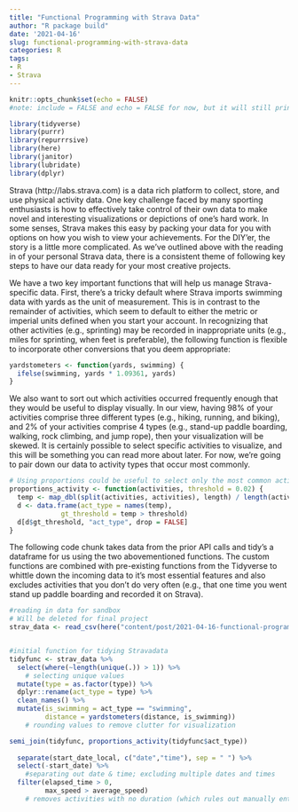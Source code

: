 ```yaml
---
title: "Functional Programming with Strava Data"
author: "R package build"
date: '2021-04-16'
slug: functional-programming-with-strava-data
categories: R
tags:
- R
- Strava
---
```



```r
knitr::opts_chunk$set(echo = FALSE)
#note: include = FALSE and echo = FALSE for now, but it will still print messages and can be coerced to show full chunks of code if we desire

library(tidyverse)
library(purrr)
library(repurrrsive)
library(here)
library(janitor)
library(lubridate)
library(dplyr)

```

Strava (http://labs.strava.com) is a data rich platform to collect, store, and
use physical activity data. One key challenge faced by many sporting enthusiasts
is how to effectively take control of their own data to make novel and
interesting visualizations or depictions of one's hard work. In some senses,
Strava makes this easy by packing your data for you with options on how you wish
to view your achievements. For the DIY'er, the story is a little more
complicated. As we've outlined above with the reading in of your personal Strava
data, there is a consistent theme of following key steps to have our data ready
for your most creative projects.

We have a two key important functions that will help us manage Strava-specific
data. First, there's a tricky default where Strava imports swimming data with
yards as the unit of measurement. This is in contrast to the remainder of
activities, which seem to default to either the metric or imperial units defined
when you start your account. In recognizing that other activities (e.g.,
sprinting) may be recorded in inappropriate units (e.g., miles for sprinting,
when feet is preferable), the following function is flexible to incorporate
other conversions that you deem appropriate:
```r
yardstometers <- function(yards, swimming) {
  ifelse(swimming, yards * 1.09361, yards)
}

```


We also want to sort out which activities occurred frequently enough that they
would be useful to display visually. In our view, having 98% of your activities
comprise three different types (e.g., hiking, running, and biking), and 2% of
your activities comprise 4 types (e.g., stand-up paddle boarding, walking, rock
climbing, and jump rope), then your visualization will be skewed. It is
certainly possible to select specific activities to visualize, and this will be
something you can read more about later. For now, we're going to pair down our
data to activity types that occur most commonly.
```r
# Using proportions could be useful to select only the most common activities (e.g., >1%)
proportions_activity <- function(activities, threshold = 0.02) {
  temp <- map_dbl(split(activities, activities), length) / length(activities)
  d <- data.frame(act_type = names(temp),
             gt_threshold = temp > threshold)
  d[d$gt_threshold, "act_type", drop = FALSE]
}

```


The following code chunk takes data from the prior API calls and tidy's a dataframe for us using the two abovementioned functions. The custom functions are combined with pre-existing functions from the Tidyverse to whittle down the incoming data to it's most essential features and also excludes activities that you don't do very often (e.g., that one time you went stand up paddle boarding and recorded it on Strava). 
```r
#reading in data for sandbox
# Will be deleted for final project
strav_data <- read_csv(here("content/post/2021-04-16-functional-programming-with-strava-data/data", "strav_csv.csv"))


#initial function for tidying Stravadata
tidyfunc <- strav_data %>% 
  select(where(~length(unique(.)) > 1)) %>%
    # selecting unique values
  mutate(type = as.factor(type)) %>% 
  dplyr::rename(act_type = type) %>% 
  clean_names() %>% 
  mutate(is_swimming = act_type == "swimming",
         distance = yardstometers(distance, is_swimming))
    # rounding values to remove clutter for visualization

semi_join(tidyfunc, proportions_activity(tidyfunc$act_type))
 
  separate(start_date_local, c("date","time"), sep = " ") %>% 
  select(-start_date) %>% 
    #separating out date & time; excluding multiple dates and times
  filter(elapsed_time > 0,
         max_speed > average_speed)
    # removes activities with no duration (which rules out manually entered activities where no time is supplied) and also incorrect calculations where Strava defines the an average speed that is higher than the max speed (this most often occurs in swimming)



```
